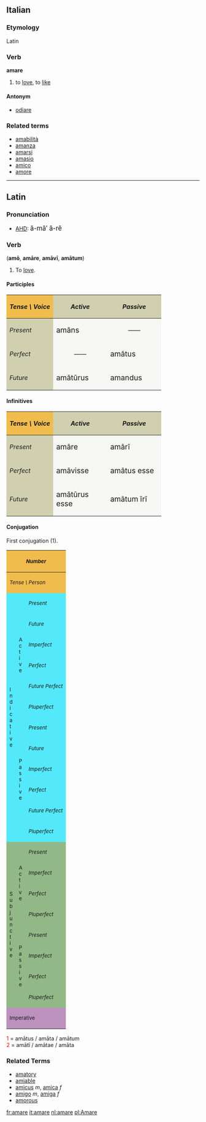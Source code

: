 ==Italian==
===Etymology===
Latin
===Verb===
'''amare'''

# to [[love]], to [[like]]

====Antonym====
*[[odiare]]

===Related terms===
*[[amabilità]]
*[[amanza]]
*[[amarsi]]
*[[amasio]]
*[[amico]]
*[[amore]]

{{it-conj-are|am|avere}}

----

==Latin==
===Pronunciation===
*[[AHD]]: <big> &#259;-m&#259;&prime; &#259;-r&#277; </big>

===Verb===
('''am&#333;''', '''am&#257;re''', '''am&#257;v&#299;''', '''am&#257;tum''')
# To [[love]].

====Participles====
{| cellpadding="5" border="1"
!style="background:#F1BC4E;"| ''Tense \ Voice''
!style="background:#D0D0B0;"| ''Active''
!style="background:#D0D0B0;"| ''Passive''
|-
!style="background:#D0D0B0;"| ''Present''
|style="background:#F7F7F5;" width=125px| <big> am&#257;ns
|style="background:#F7F7F5;" align="center" width=125px| &mdash;&mdash;
|-
!style="background:#D0D0B0;"| ''Perfect''
|style="background:#F7F7F5;" align="center"| &mdash;&mdash;
|style="background:#F7F7F5;"| <big> am&#257;tus
|-
!style="background:#D0D0B0;"| ''Future''
|style="background:#F7F7F5;"| <big> am&#257;t&#363;rus
|style="background:#F7F7F5;"| <big> amandus
|}

====Infinitives====
{| cellpadding="5" border="1"
!style="background:#F1BC4E;"| ''Tense \ Voice''
!style="background:#D0D0B0;"| ''Active''
!style="background:#D0D0B0;"| ''Passive''
|-
!style="background:#D0D0B0;"| ''Present''
|style="background:#F7F7F5;" width=125px| <big> am&#257;re
|style="background:#F7F7F5;" width=125px| <big> am&#257;r&#299;
|-
!style="background:#D0D0B0;"| ''Perfect''
|style="background:#F7F7F5;"| <big> am&#257;visse
|style="background:#F7F7F5;"| <big> am&#257;tus esse
|-
!style="background:#D0D0B0;"| ''Future''
|style="background:#F7F7F5;"| <big> am&#257;t&#363;rus esse
|style="background:#F7F7F5;"| <big> am&#257;tum &#299;r&#299;
|}

====Conjugation====
First conjugation (1).
{| border="1" cellpadding="2"
!style="background:#F1BC4E;" colspan=3| <small>''Number''
!style="background:#F1BC4E;" colspan=3| <small>''Singular''
!style="background:#F1BC4E;" colspan=3| <small>''Plural''
|-
!style="background:#F1BC4E;" colspan=3| <small>''Tense \ Person''
!style="background:#F1BC4E;"| <small>''1.''
!style="background:#F1BC4E;"| <small>''2.''
!style="background:#F1BC4E;"| <small>''3.''
!style="background:#F1BC4E;"| <small>''11.''
!style="background:#F1BC4E;"| <small>''22.''
!style="background:#F1BC4E;"| <small>''33.''
|-
!style="background:#54E9FA;" rowspan=12|<small>I<br>n<br>d<br>i<br>c<br>a<br>t<br>i<br>v<br>e
!style="background:#54E9FA;" rowspan=6|<small>A<br>c<br>t<br>i<br>v<br>e
!style="background:#54E9FA;"|<small>''Present''
|style="background:#FBFCE4;"|am&#333;
|style="background:#FBFCE4;"|am&#257;s
|style="background:#FBFCE4;"|amat
|style="background:#FBFCE4;"|am&#257;mus
|style="background:#FBFCE4;"|am&#257;tis
|style="background:#FBFCE4;"|amant
|-
!style="background:#54E9FA;"| <small>''Future''
|style="background:#FBFCE4;"|am&#257;b&#333;
|style="background:#FBFCE4;"|am&#257;bis
|style="background:#FBFCE4;"|am&#257;bit
|style="background:#FBFCE4;"|am&#257;bimus
|style="background:#FBFCE4;"|am&#257;bitis
|style="background:#FBFCE4;"|am&#257;bunt
|-
!style="background:#54E9FA;"| <small>''Imperfect''
|style="background:#FBFCE4;"|am&#257;bam
|style="background:#FBFCE4;"|am&#257;b&#257;s
|style="background:#FBFCE4;"|am&#257;bat
|style="background:#FBFCE4;"|am&#257;b&#257;mus
|style="background:#FBFCE4;"|am&#257;b&#257;tis
|style="background:#FBFCE4;"|am&#257;bant
|-
!style="background:#54E9FA;"| <small>''Perfect''
|style="background:#FBFCE4;"|am&#257;v&#299;
|style="background:#FBFCE4;"|am&#257;vist&#299;
|style="background:#FBFCE4;"|am&#257;vit
|style="background:#FBFCE4;"|am&#257;vimus
|style="background:#FBFCE4;"|am&#257;vistis
|style="background:#FBFCE4;"|am&#257;v&#275;runt
|-
!style="background:#54E9FA;"| <small>''Future Perfect''
|style="background:#FBFCE4;"|am&#257;ver&#333;
|style="background:#FBFCE4;"|am&#257;veris
|style="background:#FBFCE4;"|am&#257;verit
|style="background:#FBFCE4;"|am&#257;verimus
|style="background:#FBFCE4;"|am&#257;veritis
|style="background:#FBFCE4;"|am&#257;verint
|-
!style="background:#54E9FA;"| <small>''Pluperfect''
|style="background:#FBFCE4;"|am&#257;veram
|style="background:#FBFCE4;"|am&#257;ver&#257;s
|style="background:#FBFCE4;"|am&#257;verat
|style="background:#FBFCE4;"|am&#257;ver&#257;mus
|style="background:#FBFCE4;"|am&#257;ver&#257;tis
|style="background:#FBFCE4;"|am&#257;verant
|-
!style="background:#54E9FA;" rowspan=6| <small>P<br>a<br>s<br>s<br>i<br>v<br>e
!style="background:#54E9FA;"|<small>''Present''
|style="background:#FBFCE4;"|amor
|style="background:#FBFCE4;"|am&#257;ris
|style="background:#FBFCE4;"|am&#257;tur
|style="background:#FBFCE4;"|am&#257;mur
|style="background:#FBFCE4;"|am&#257;min&#299;
|style="background:#FBFCE4;"|amantur
|-
!style="background:#54E9FA;"|<small>''Future''
|style="background:#FBFCE4;"|am&#257;bor
|style="background:#FBFCE4;"|am&#257;beris
|style="background:#FBFCE4;"|am&#257;bitur
|style="background:#FBFCE4;"|am&#257;bimur
|style="background:#FBFCE4;"|am&#257;bimin&#299;
|style="background:#FBFCE4;"|am&#257;buntur
|-
!style="background:#54E9FA;"|<small>''Imperfect''
|style="background:#FBFCE4;"|am&#257;bar
|style="background:#FBFCE4;"|am&#257;b&#257;ris
|style="background:#FBFCE4;"|am&#257;b&#257;tur
|style="background:#FBFCE4;"|am&#257;b&#257;mur
|style="background:#FBFCE4;"|am&#257;b&#257;min&#299;
|style="background:#FBFCE4;"|am&#257;bantur
|-
!style="background:#54E9FA;"|<small>''Perfect''
|style="background:#FBFCE4;"|am&#257;tus<font color="red"><sup>1</sup></font><br>sum
|style="background:#FBFCE4;"|am&#257;tus<font color="red"><sup>1</sup></font><br>es
|style="background:#FBFCE4;"|am&#257;tus<font color="red"><sup>1</sup></font><br>est
|style="background:#FBFCE4;"|am&#257;t&#299; <font color="red"><sup>2</sup></font><br>sumus
|style="background:#FBFCE4;"|am&#257;t&#299; <font color="red"><sup>2</sup></font><br>estis
|style="background:#FBFCE4;"|am&#257;t&#299; <font color="red"><sup>2</sup></font><br>sunt
|-
!style="background:#54E9FA;"|<small>''Future Perfect''
|style="background:#FBFCE4;"|am&#257;tus<font color="red"><sup>1</sup></font><br>er&#333;
|style="background:#FBFCE4;"|am&#257;tus<font color="red"><sup>1</sup></font><br>eris
|style="background:#FBFCE4;"|am&#257;tus<font color="red"><sup>1</sup></font><br>erit
|style="background:#FBFCE4;"|am&#257;t&#299; <font color="red"><sup>2</sup></font><br>erimus
|style="background:#FBFCE4;"|am&#257;t&#299; <font color="red"><sup>2</sup></font><br>eritis
|style="background:#FBFCE4;"|am&#257;t&#299; <font color="red"><sup>2</sup></font><br>erunt
|-
!style="background:#54E9FA;"|<small>''Pluperfect''
|style="background:#FBFCE4;"|am&#257;tus<font color="red"><sup>1</sup></font><br>eram
|style="background:#FBFCE4;"|am&#257;tus<font color="red"><sup>1</sup></font><br>er&#257;s
|style="background:#FBFCE4;"|am&#257;tus<font color="red"><sup>1</sup></font><br>erat
|style="background:#FBFCE4;"|am&#257;t&#299; <font color="red"><sup>2</sup></font><br>er&#257;mus
|style="background:#FBFCE4;"|am&#257;t&#299; <font color="red"><sup>2</sup></font><br>er&#257;tis
|style="background:#FBFCE4;"|am&#257;t&#299; <font color="red"><sup>2</sup></font><br>erant
|-
!style="background:#92B887;" rowspan=8|<small>S<br>u<br>b<br>j<br>u<br>n<br>c<br>t<br>i<br>v<br>e
!style="background:#92B887;" rowspan=4|<small>A<br>c<br>t<br>i<br>v<br>e
!style="background:#92B887;"|<small>''Present''
|style="background:#E7FEE9;"| amem
|style="background:#E7FEE9;"| am&#275;s
|style="background:#E7FEE9;"| amet
|style="background:#E7FEE9;"| am&#275;mus
|style="background:#E7FEE9;"| am&#275;tis
|style="background:#E7FEE9;"| ament
|-
!style="background:#92B887;"|<small>''Imperfect''
|style="background:#E7FEE9;"| am&#257;rem
|style="background:#E7FEE9;"| am&#257;r&#275;s
|style="background:#E7FEE9;"| am&#257;ret
|style="background:#E7FEE9;"| am&#257;r&#275;mus
|style="background:#E7FEE9;"| am&#257;r&#275;tis
|style="background:#E7FEE9;"| am&#257;rent
|-
!style="background:#92B887;"|<small>''Perfect''
|style="background:#E7FEE9;"| am&#257;verim
|style="background:#E7FEE9;"| am&#257;ver&#299;s
|style="background:#E7FEE9;"| am&#257;verit
|style="background:#E7FEE9;"| am&#257;ver&#299;mus
|style="background:#E7FEE9;"| am&#257;ver&#299;tis
|style="background:#E7FEE9;"| am&#257;verint
|-
!style="background:#92B887;"|<small>''Pluperfect''
|style="background:#E7FEE9;"| am&#257;vissem
|style="background:#E7FEE9;"| am&#257;viss&#275;s
|style="background:#E7FEE9;"| am&#257;visset
|style="background:#E7FEE9;"| am&#257;viss&#275;mus
|style="background:#E7FEE9;"| am&#257;viss&#275;tis
|style="background:#E7FEE9;"| am&#257;vissent
|-
!style="background:#92B887;" rowspan=4|<small>P<br>a<br>s<br>s<br>i<br>v<br>e
!style="background:#92B887;"|<small>''Present''
|style="background:#E7FEE9;"| amer
|style="background:#E7FEE9;"| am&#275;ris
|style="background:#E7FEE9;"| am&#275;tur
|style="background:#E7FEE9;"| am&#275;mur
|style="background:#E7FEE9;"| am&#275;min&#299;
|style="background:#E7FEE9;"| amentur
|-
!style="background:#92B887;"|<small>''Imperfect''
|style="background:#E7FEE9;"| am&#257;rer
|style="background:#E7FEE9;"| am&#257;r&#275;ris
|style="background:#E7FEE9;"| am&#257;r&#275;tur
|style="background:#E7FEE9;"| am&#257;r&#275;mur
|style="background:#E7FEE9;"| am&#257;r&#275;min&#299;
|style="background:#E7FEE9;"| am&#257;rentur
|-
!style="background:#92B887;"|<small>''Perfect''
|style="background:#E7FEE9;"|am&#257;tus<font color="red"><sup>1</sup></font><br>sim
|style="background:#E7FEE9;"|am&#257;tus<font color="red"><sup>1</sup></font><br>s&#299;s
|style="background:#E7FEE9;"|am&#257;tus<font color="red"><sup>1</sup></font><br>sit
|style="background:#E7FEE9;"|am&#257;t&#299; <font color="red"><sup>2</sup></font><br>s&#299;mus
|style="background:#E7FEE9;"|am&#257;t&#299; <font color="red"><sup>2</sup></font><br>s&#299;tis
|style="background:#E7FEE9;"|am&#257;t&#299; <font color="red"><sup>2</sup></font><br>sint
|-
!style="background:#92B887;"|<small>''Pluperfect''
|style="background:#E7FEE9;"|am&#257;tus<font color="red"><sup>1</sup></font><br>essem
|style="background:#E7FEE9;"|am&#257;tus<font color="red"><sup>1</sup></font><br>ess&#275;s
|style="background:#E7FEE9;"|am&#257;tus<font color="red"><sup>1</sup></font><br>esset
|style="background:#E7FEE9;"|am&#257;t&#299; <font color="red"><sup>2</sup></font><br>ess&#275;mus
|style="background:#E7FEE9;"|am&#257;t&#299; <font color="red"><sup>2</sup></font><br>ess&#275;tis
|style="background:#E7FEE9;"|am&#257;t&#299; <font color="red"><sup>2</sup></font><br>essent
|-
!style="background:#BD91BD;" colspan=3| <small>Imperative
|style="background:#FCF2E9;" align="center"|&mdash;&mdash;
|style="background:#FCF2E9;"| am&#257;
|style="background:#FCF2E9;" align="center"|&mdash;&mdash;
|style="background:#FCF2E9;" align="center"|&mdash;&mdash;
|style="background:#FCF2E9;"| am&#257;te
|style="background:#FCF2E9;" align="center"|&mdash;&mdash;
|}
<font color="red"> 1 </font> = am&#257;tus / am&#257;ta / am&#257;tum  <br>
<font color="red"> 2 </font> = am&#257;t&#299; / am&#257;tae / am&#257;ta   <br>

===Related Terms===

*[[amatory]]
*[[amiable]]
*[[amicus]] ''m'', [[amica]] ''f''
*[[amigo]] ''m'', [[amiga]] ''f''
*[[amorous]]

[[fr:amare]]
[[it:amare]]
[[nl:amare]]
[[pl:Amare]]